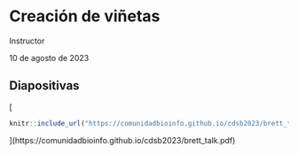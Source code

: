 # Creación de viñetas

Instructor

10 de agosto de 2023

## Diapositivas

[
```r
knitr::include_url("https://comunidadbioinfo.github.io/cdsb2023/brett_talk.pdf", height = "380px")
```
](https://comunidadbioinfo.github.io/cdsb2023/brett_talk.pdf)
